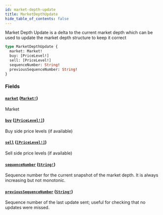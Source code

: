 ```yaml
---
id: market-depth-update
title: MarketDepthUpdate
hide_table_of_contents: false
---
```



Market Depth Update is a delta to the current market depth which can be used to update the
market depth structure to keep it correct

```graphql
type MarketDepthUpdate {
  market: Market!
  buy: [PriceLevel!]
  sell: [PriceLevel!]
  sequenceNumber: String!
  previousSequenceNumber: String!
}
```


### Fields

#### [`market`](#) ([`Market!`](/docs/testnet/graphql/objects/market))

Market


#### [`buy`](#) ([`[PriceLevel!]`](/docs/testnet/graphql/objects/price-level))

Buy side price levels (if available)


#### [`sell`](#) ([`[PriceLevel!]`](/docs/testnet/graphql/objects/price-level))

Sell side price levels (if available)


#### [`sequenceNumber`](#) ([`String!`](/docs/testnet/graphql/scalars/string))

Sequence number for the current snapshot of the market depth. It is always increasing but not monotonic.


#### [`previousSequenceNumber`](#) ([`String!`](/docs/testnet/graphql/scalars/string))

Sequence number of the last update sent; useful for checking that no updates were missed.




